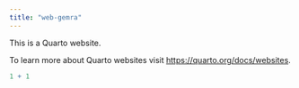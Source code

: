 ```yaml
---
title: "web-gemra"
---
```


This is a Quarto website.

To learn more about Quarto websites visit <https://quarto.org/docs/websites>.

```r
1 + 1
```
